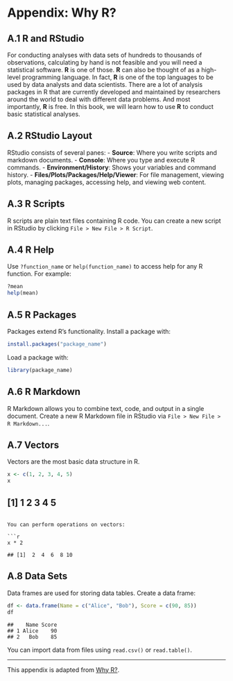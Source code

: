 # Appendix: Why R? {.unnumbered}

## A.1 R and RStudio

For conducting analyses with data sets of hundreds to thousands of observations, calculating by hand is not feasible and you will need a statistical software. **R** is one of those. **R** can also be thought of as a high-level programming language. In fact, **R** is one of the top languages to be used by data analysts and data scientists. There are a lot of analysis packages in R that are currently developed and maintained by researchers around the world to deal with different data problems. And most importantly, **R** is free. In this book, we will learn how to use **R** to conduct basic statistical analyses.

## A.2 RStudio Layout

RStudio consists of several panes: - **Source**: Where you write scripts and markdown documents. - **Console**: Where you type and execute R commands. - **Environment/History**: Shows your variables and command history. - **Files/Plots/Packages/Help/Viewer**: For file management, viewing plots, managing packages, accessing help, and viewing web content.

## A.3 R Scripts

R scripts are plain text files containing R code. You can create a new script in RStudio by clicking `File > New File > R Script`.

## A.4 R Help

Use `?function_name` or `help(function_name)` to access help for any R function. For example:

``` r
?mean
help(mean)
```

## A.5 R Packages

Packages extend R's functionality. Install a package with:

``` r
install.packages("package_name")
```

Load a package with:

``` r
library(package_name)
```

## A.6 R Markdown

R Markdown allows you to combine text, code, and output in a single document. Create a new R Markdown file in RStudio via `File > New File > R Markdown...`.

## A.7 Vectors

Vectors are the most basic data structure in R.

``` r
x <- c(1, 2, 3, 4, 5)
x
```

## \[1\] 1 2 3 4 5

```         

You can perform operations on vectors:

```r
x * 2
```

```         
## [1]  2  4  6  8 10
```

## A.8 Data Sets

Data frames are used for storing data tables. Create a data frame:

``` r
df <- data.frame(Name = c("Alice", "Bob"), Score = c(90, 85))
df
```

```         
##    Name Score
## 1 Alice    90
## 2   Bob    85
```

You can import data from files using `read.csv()` or `read.table()`.

------------------------------------------------------------------------

This appendix is adapted from [Why R?](https://tqtbui.github.io/introbook/app-rintro.html).
